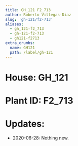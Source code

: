 ```yaml
---
title: GH_121 F2_713
author: Roberto Villegas-Diaz
slug: 'gh-121/f2-713'
aliases:
  - gh_121-f2_713
  - gh-121-f2-713
  - gh121-f2713
extra_crumbs:
  name: GH121
  path: /label/gh-121
---
```


# **House**: GH_121
# **Plant ID**: F2_713
# **Updates**: 
 - 2020-06-28: Nothing new.
